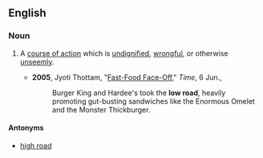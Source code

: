==English==

===Noun===
{{en-noun|head=[[low]] [[road]]}}

# {{context|idiomatic}} A [[course of action]] which is [[undignified]], [[wrongful]], or otherwise [[unseemly]].
#* '''2005''', Jyoti Thottam, "[http://www.time.com/time/magazine/article/0,9171,1069473,00.html Fast-Food Face-Off]," ''Time'', 6 Jun.,
#*: Burger King and Hardee's took the '''low road''', heavily promoting gut-busting sandwiches like the Enormous Omelet and the Monster Thickburger.

====Antonyms====
* [[high road]]